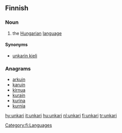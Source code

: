 {{see|Unkari}}
==Finnish==
{{wikipedia|lang=fi|unkarin kieli}}

===Noun===
{{fi-noun|unkar}}

# the [[Hungarian]] [[language]]

====Synonyms====
*[[unkarin kieli]]

===Anagrams===
*[[arkuin]]
*[[karuin]]
*[[kirnua]]
*[[kurain]]
*[[kurina]]
*[[kurnia]]

[[Category:fi:Languages]]

[[hy:unkari]]
[[it:unkari]]
[[hu:unkari]]
[[nl:unkari]]
[[fi:unkari]]
[[tr:unkari]]
